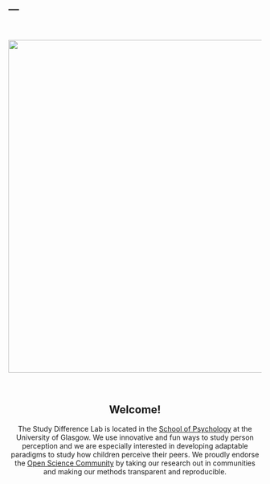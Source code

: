 ---
---
<br>
<center>

![](images/intro2.jpg){ width=175mm }

</center>

<br>

<center>

## Welcome!

The Study Difference Lab is located in the [School of Psychology](https://www.gla.ac.uk/schools/psychology/) at the University of Glasgow. We use innovative and fun ways to study person perception and we are especially interested in developing adaptable paradigms to study how children perceive their peers. We proudly endorse the [Open Science Community](https://cos.io) by taking our research out in communities and making our methods transparent and reproducible.

</center>

<br><br><br>
